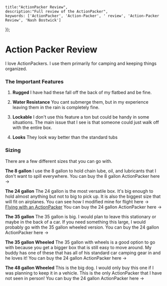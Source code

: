 
    title:"ActionPacker Review",
    description:"Full review of the ActionPacker",
    keywords: ['ActionPacker', 'Action-Packer', ' review', 'Action-Packer Review', 'Nash Bostwick']
}); 

# Action Packer Review
I love ActionPackers. I use them primarily for camping and keeping things organized.

### The Important Features
1. **Rugged**
I have had these fall off the back of my flatbed and be fine.

2. **Water Resistance**
You cant submerge them, but in my experience leaving them in the rain is completely fine.

3. **Lockable**
I don't use this feature a ton but could be handy in some situations. The main issue that I see is that someone could just walk off with the entire box.

4. **Looks**
They look way better than the standard tubs

### Sizing
There are a few different sizes that you can go with.

**The 8 gallon**
I use the 8 gallon to hold chain lube, oil, and lubricants that I don't want to spill everywhere.
You can buy the 8 gallon ActionPacker here -> <ActionPacker8 title='8 Gallon Action Packer'/>

**The 24 gallon**
The 24 gallon is the most versatile box. It's big enough to hold almost anything but not to big to pick up. It is also the biggest size that will fit on airplanes. You can see how I modified mine for flight here -> [Flying with an ActionPacker][1]
You can buy the 24 gallon ActionPacker here -> <ActionPacker24 title='24 Gallon Action Packer'/>

**The 35 gallon**
The 35 gallon is big. I would plan to leave this stationary or maybe in the back of a car. If you need something this large, I would probably go with the 35 gallon wheeled version.
You can buy the 24 gallon ActionPacker here -> <ActionPacker35 title='35 Gallon Action Packer'/>

**The 35 gallon Wheeled**
The 35 gallon with wheels is a good option to go with because you get a bigger box that is still easy to move around. My buddy has one of these that has all of his standard car camping gear in and he loves it!
You can buy the 24 gallon ActionPacker here -> <ActionPacker35Wheeled title='35 Wheeled Gallon Action Packer'/>

**The 48 gallon Wheeled**
This is the big dog. I would only buy this one if I was planning to keep it in a vehicle.  This is the only ActionPacker that I have not seen in person!
You can buy the 24 gallon ActionPacker here -> <ActionPacker48 title='48 Gallon Action Packer'/>

[1]: /blog/projects/diy/prep-actionpacker-for-flight
